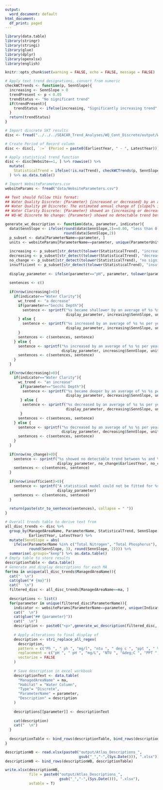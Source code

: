 ```yaml
---
output:
  word_document: default
html_document:
  df_print: paged
---
```


```r
library(data.table)
library(stringr)
library(stringi)
library(glue)
library(dplyr)
library(openxlsx)
library(english)

knitr::opts_chunk$set(warning = FALSE, echo = FALSE, message = FALSE)

# Apply text trend designations, convert from numeric
checkWCTrends <- function(p, SennSlope){
  increasing <- SennSlope > 0
  trendPresent <- p < 0.05
  trendStatus <- "No significant trend"
  if(trendPresent){
    trendStatus <- ifelse(increasing, "Significantly increasing trend", "Significantly decreasing trend")
  }          
  return(trendStatus)
}

# Import discrete SKT results
disc <- fread("../../../SEACAR_Trend_Analyses/WQ_Cont_Discrete/output/WQ_Discrete_All_KendallTau_Stats.txt") %>% distinct()

# Create Period of Record column
disc <- disc[, `:=` (Period = paste0(EarliestYear, " - ", LatestYear))]

# Apply statistical trend function
disc <- disc[Website==1, ] %>% rowwise() %>%
  mutate(
    StatisticalTrend = ifelse(!is.na(Trend), checkWCTrends(p, SennSlope), "Insufficient data")
  ) %>% as.data.table()

# Import WebsiteParameters.csv
websiteParams <- fread("data/WebsiteParameters.csv")

```

```r
## Text should follow this format:
## Water Quality Discrete: {Parameter} {increased or decreased} by an average of {slope}% per year.
## Water Quality pH Discrete: The estimated annual change of {slope}% in pH indicated that {pos_slope_alkalinity or neg_slope_acidity} increased over time.
## Water Clarity Discrete: {Parameter} showed an {increasing or decreasing} trend by {slope}% per year, indicating an {increase or decrease} in water clarity.
## WQ-WC Discrete No change: {Parameter} showed no detectable trend between {beg_year} and {end_year}.
```

```r
generate_wc_description <- function(data, parameter, indicator){
  data$SennSlope <- ifelse(round(data$SennSlope,2)==0.00, "less than 0.01", 
                           round(data$SennSlope,2))
  p_subset <- data[ParameterName==parameter, ]
  units <- websiteParams[ParameterName==parameter, unique(ParameterUnits)]
  
  increasing <- p_subset[str_detect(tolower(StatisticalTrend), "increasing"), ]
  decreasing <- p_subset[str_detect(tolower(StatisticalTrend), "decreasing"), ]
  no_change <- p_subset[str_detect(tolower(StatisticalTrend), "no significant"), ]
  insufficient <- p_subset[str_detect(tolower(StatisticalTrend), "insufficient"), ]
  
  display_parameter <- ifelse(parameter=="pH", parameter, tolower(parameter))
  
  sentences <- c()
  
  if(nrow(increasing)>0){
    if(indicator=="Water Clarity"){
      wc_trend <- "a decrease"
      if(parameter=="Secchi Depth"){
        sentence <- sprintf("%s became shallower by an average of %s %s per year, indicating %s in water clarity.", 
                            display_parameter, increasing$SennSlope, units, wc_trend)
      } else {
        sentence <- sprintf("%s increased by an average of %s %s per year, indicating %s in water clarity.", 
                            display_parameter, increasing$SennSlope, units, wc_trend)
      }
      sentences <- c(sentences, sentence)
    } else {
      sentence <- sprintf("%s increased by an average of %s %s per year.", 
                          display_parameter, increasing$SennSlope, units)
      sentences <- c(sentences, sentence)
    }
  }

  if(nrow(decreasing)>0){
    if(indicator=="Water Clarity"){
      wc_trend <- "an increase"
       if(parameter=="Secchi Depth"){
        sentence <- sprintf("%s became deeper by an average of %s %s per year, indicating %s in water clarity.", 
                            display_parameter, decreasing$SennSlope, units, wc_trend)
       } else {
        sentence <- sprintf("%s decreased by an average of %s %s per year, indicating %s in water clarity.", 
                            display_parameter, decreasing$SennSlope, units, wc_trend)
       }
      sentences <- c(sentences, sentence)     
    } else {
      sentence <- sprintf("%s decreased by an average of %s %s per year.", 
                          display_parameter, decreasing$SennSlope, units)
      sentences <- c(sentences, sentence)      
    }
  }
  
  if(nrow(no_change)>0){
    sentence <- sprintf("%s showed no detectable trend between %s and %s.", 
                        display_parameter, no_change$EarliestYear, no_change$LatestYear)
    sentences <- c(sentences, sentence)
  }
  
  if(nrow(insufficient)>0){
    sentence <- sprintf("A statistical model could not be fitted for %s.", 
                        display_parameter)
    sentences <- c(sentences, sentence)
  }
  
  return(paste(str_to_sentence(sentences), collapse = " "))
}
```

```r
# Overall trends table to derive text from
all_disc_trends <- disc %>% 
  group_by(ManagedAreaName, ParameterName, StatisticalTrend, SennSlope, 
           EarliestYear, LatestYear) %>%
  mutate(SennSlope = abs(
    ifelse(ParameterName %in% c("Total Nitrogen", "Total Phosphorus"), 
           round(SennSlope, 3), round(SennSlope, 2)))) %>%
  summarise(.groups="keep") %>% as.data.table()
# Empty table to store results
descriptionTable <- data.table()
# Generate and display descriptions for each MA
for(ma in unique(all_disc_trends$ManagedAreaName)){
  cat("  \n")
  cat(glue("# {ma}"))
  cat("  \n")
  filtered_disc <- all_disc_trends[ManagedAreaName==ma, ]
  
  descriptions <- list()
  for(parameter in unique(filtered_disc$ParameterName)){
    indicator <- websiteParams[ParameterName==parameter, unique(IndicatorName)]
    cat("  \n")
    cat(glue("## {parameter}"))
    cat("  \n")
    description <- paste0("<p>",generate_wc_description(filtered_disc, parameter, indicator),"</p>")
    
    # Apply alterations to final display of
    description <- stri_replace_all_regex(
      description,
      pattern = c("Ph ", " ph ", "mg/l", "ntu ", " deg c ", "ppt ", " % per", "ug/l", "secchi", " pcu ", " ph. "),
      replacement = c("pH ", " pH ", "mg/L", "NTU ", "&deg;C ", "PPT ", "% per", "&micro;g/L", "Secchi", " PCU ", " pH. "),
      vectorize = FALSE
    )
    
    # Save description in excel workbook
    descriptionText <- data.table(
      "ManagedAreaName" = ma,
      "Habitat" = "Water Column",
      "Type"= "Discrete",
      "ParameterName" = parameter,
      "Description" = description
    )
    
    descriptions[[parameter]] <- descriptionText
    
    cat(description)
    cat("  \n")
  }
  
  descriptionTable <- bind_rows(descriptionTable, bind_rows(descriptions))
}

descriptionWB <- read.xlsx(paste0("output/Atlas_Descriptions_", 
                                  gsub("_","-",(Sys.Date())), ".xlsx"))
descriptionWB <- bind_rows(descriptionWB, descriptionTable)

write.xlsx(descriptionWB, 
           file = paste0("output/Atlas_Descriptions_", 
                         gsub("_","-",(Sys.Date())), ".xlsx"),
           asTable = T)
```